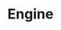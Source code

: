 ---
title: "Engine"
meta_title: "Engine craft"
description: "Craft de Engine"
rank: "a"
draft: false
name: "Engine"
recipe_img: "https://wiki.pokexgames.com/images/2/27/Engine.png"
level: 84
craft_time: 259200
result: 1
value_npc: 1
ingredients:
  - name: "Electronic Scraps"
    quantity: 250
    item_img: "https://wiki.pokexgames.com/images/c/cb/Electronic_Scraps.png"
    value_npc: 1
  - name: "Titanium Imam"
    quantity: 8
    item_img: "https://wiki.pokexgames.com/images/4/4d/Titanium_Imam.png"
    value_npc: 1
  - name: "Magnet"
    quantity: 500
    item_img: "https://wiki.pokexgames.com/images/6/6d/Magnet1.png"
    value_npc: 1
  - name: "Electric Tail"
    quantity: 25
    item_img: "https://wiki.pokexgames.com/images/1/15/Electric_Tail.png"
    value_npc: 1
  - name: "Piece Of Shell"
    quantity: 20
    item_img: "https://wiki.pokexgames.com/images/8/81/Piece_Of_Shell.png"
    value_npc: 1
  - name: "Onix Tail"
    quantity: 35
    item_img: "https://wiki.pokexgames.com/images/7/78/Onix_Tail.png"
    value_npc: 1
  - name: "Fire Tail"
    quantity: 250
    item_img: "https://wiki.pokexgames.com/images/2/22/Fire_Tail.png"
    value_npc: 1
  - name: "Metal Stone"
    quantity: 8
    item_img: "https://wiki.pokexgames.com/images/b/b9/MetalStone.png"
    value_npc: 1
  - name: "Screw"
    quantity: 250
    item_img: "https://wiki.pokexgames.com/images/5/59/Screw.png"
    value_npc: 1
  - name: "Platinum Bar"
    quantity: 40
    item_img: "https://wiki.pokexgames.com/images/d/d2/Platinum_Bar.png"
    value_npc: 1
---